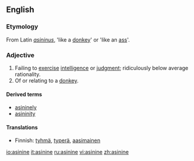 ==English==

===Etymology===
From Latin ''[[asininus]]'', 'like a [[donkey]]' or 'like an [[ass]]'.

===Adjective===
{{en-adj-more}}

# Failing to [[exercise]] [[intelligence]] or [[judgment]]; ridiculously below average rationality.
# Of or relating to a [[donkey]].

====Derived terms====
*[[asininely]]
*[[asininity]]

====Translations====
{{top}}
*Finnish: [[tyhmä]], [[typerä]], [[aasimainen]]
{{mid}}
{{bottom}}

[[io:asinine]]
[[it:asinine]]
[[ru:asinine]]
[[vi:asinine]]
[[zh:asinine]]